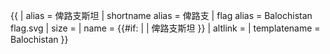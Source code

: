 {{ {{{1<noinclude>|country showdata</noinclude>}}}
| alias = 俾路支斯坦
| shortname alias = 俾路支
| flag alias = Balochistan flag.svg
| size = {{{size|}}}
| name = {{#if: {{{name|}}} | {{{name|}}} | 俾路支斯坦 }}
| altlink = {{{altlink|}}}
<noinclude>
| templatename = Balochistan
</noinclude>
}}